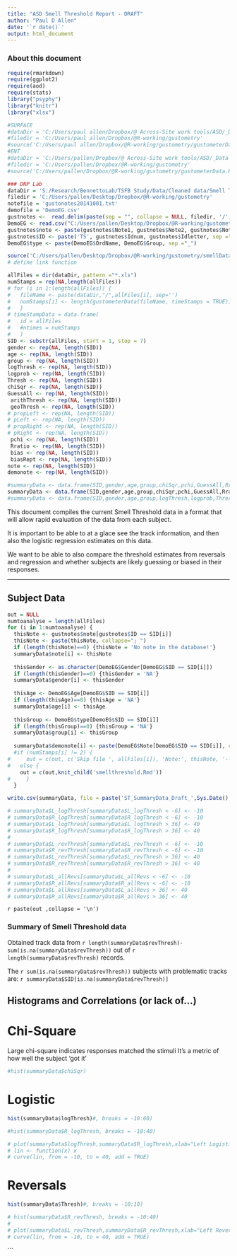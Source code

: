 ```yaml
---
title: "ASD Smell Threshold Report - DRAFT"
author: "Paul D Allen"
date: '`r date()`'
output: html_document
---
```

### About this document
```r
require(rmarkdown)
require(ggplot2)
require(aod)
require(stats)
library("psyphy")
library("knitr")
library("xlsx")

#SURFACE 
#dataDir = 'C:/Users/paul allen/Dropbox/@ Across-Site work tools/ASD/_Data Analysis Taste-Smell/Taste Smell Data/Completed EG Files (notepad)'
#filedir = 'C:/Users/paul allen/Dropbox/@R-working/gustometry'
#source('C:/Users/paul allen/Dropbox/@R-working/gustometry/gustometerData.R')
#ENT
#dataDir = 'C:/Users/pallen/Dropbox/@ Across-Site work tools/ASD/_Data Analysis Taste-Smell/Taste Smell Data/Completed EG Files (notepad)'
#filedir = 'C:/Users/pallen/Dropbox/@R-working/gustometry'
#source('C:/Users/pallen/Dropbox/@R-working/gustometry/gustometerData.R')

### DNP Lab
dataDir = 'S:/Research/BennettoLab/TSFB Study/Data/Cleaned data/Smell Thresholds'
filedir = 'C:/Users/pallen/Desktop/Dropbox/@R-working/gustometry'
notefile = 'gustonotes20141001.txt'
demofile = 'DemoEG.csv'
gustnotes <-  read.delim(paste(sep = "", collapse = NULL, filedir, '/', notefile), stringsAsFactors=FALSE)
DemoEG <- read.csv("C:/Users/pallen/Desktop/Dropbox/@R-working/gustometry/DemoEG.csv")
gustnotes$note <- paste(gustnotes$Note1, gustnotes$Note2, gustnotes$Note3)
gustnotes$ID <- paste('TS', gustnotes$Idnum, gustnotes$Idletter, sep ="")
DemoEG$type <- paste(DemoEG$OrdName, DemoEG$Group, sep ="_")

source('C:/Users/pallen/Desktop/Dropbox/@R-working/gustometry/smellData.R')
# define link function 

allFiles = dir(dataDir, pattern ="*.xls")
numStamps = rep(NA,length(allFiles))
# for (i in 1:length(allFiles)) {
#   fileName <- paste(dataDir,"/",allFiles[i], sep='')
#   numStamps[i] <- length(gustometerData(fileName, timeStamps = TRUE))
#   }
# timeStampData = data.frame(
#   id = allFiles
#   #ntimes = numStamps
#   )
SID <- substr(allFiles, start = 1, stop = 7)
gender <- rep(NA, length(SID))
age <- rep(NA, length(SID))
group <- rep(NA, length(SID))
logThresh <- rep(NA, length(SID))
logprob <- rep(NA, length(SID))
Thresh <- rep(NA, length(SID))
chiSqr <- rep(NA, length(SID))
GuessAll <- rep(NA, length(SID))
 arithThresh <- rep(NA, length(SID))
 geoThresh <- rep(NA, length(SID))
# propLeft <- rep(NA, length(SID))
# pLeft <- rep(NA, length(SID))
# propRight <- rep(NA, length(SID))
# pRight <- rep(NA, length(SID))
 pchi <- rep(NA, length(SID))
 Rratio <- rep(NA, length(SID))
 bias <- rep(NA, length(SID))
 biasRept <- rep(NA, length(SID))
note <- rep(NA, length(SID))
demonote <- rep(NA, length(SID))

#summaryData <- data.frame(SID,gender,age,group,chiSqr,pchi,GuessAll,Rratio,bias,biasRept,R_logThresh,R_logprob,R_allRevs,R_revThresh,propRight,pRight,guessRight,L_logThresh,L_logprob,L_revThresh,L_allRevs,propLeft,pLeft,guessLeft, note, demonote)
summaryData <- data.frame(SID,gender,age,group,chiSqr,pchi,GuessAll,Rratio,bias,biasRept,logThresh,logprob,Thresh,arithThresh, geoThresh, note, demonote)
#summaryData <- data.frame(SID,gender,age,group,logThresh,logprob,Thresh, note, demonote)

```


This document compiles the current Smell Threshold data in a format that will allow rapid evaluation of the data from each subject.

It is important to be able to at a glace see the track information, and then also the logistic regression estimates on this data.

We want to be able to also compare the threshold estimates from reversals and regression and whether subjects are likely guessing or biased in their responses.

---

\pagebreak


## Subject Data

```r
out = NULL
numtoanalyse = length(allFiles)
for (i in 1:numtoanalyse) {
  thisNote <- gustnotes$note[gustnotes$ID == SID[i]]
  thisNote <- paste(thisNote, collapse="; ")
  if (length(thisNote)==0) {thisNote = 'No note in the database!'}
  summaryData$note[i] <- thisNote
  
  thisGender <- as.character(DemoEG$Gender[DemoEG$SID == SID[i]])
  if (length(thisGender)==0) {thisGender = 'NA'}  
  summaryData$gender[i] <- thisGender
  
  thisAge <- DemoEG$Age[DemoEG$SID == SID[i]]
  if (length(thisAge)==0) {thisAge = 'NA'} 
  summaryData$age[i] <- thisAge
  
  thisGroup <- DemoEG$type[DemoEG$SID == SID[i]]
  if (length(thisGroup)==0) {thisGroup = 'NA'} 
  summaryData$group[i] <- thisGroup
  
  summaryData$demonote[i] <- paste(DemoEG$Note[DemoEG$SID == SID[i]], collapse="; ")
  #if (numStamps[i] != 2) {
#     out = c(out, c('Skip file ', allFiles[i]), 'Note:', thisNote, '---')}
#   else {
    out = c(out,knit_child('smellthreshold.Rmd'))
#     }
  }

write.csv(summaryData, file = paste('ST_SummaryData_Draft_',Sys.Date(),".csv", sep = ''))

# summaryData$L_logThresh[summaryData$L_logThresh < -6] <- -10
# summaryData$R_logThresh[summaryData$R_logThresh < -6] <- -10
# summaryData$L_logThresh[summaryData$L_logThresh > 36] <- 40
# summaryData$R_logThresh[summaryData$R_logThresh > 36] <- 40
# 
# summaryData$L_revThresh[summaryData$L_revThresh < -6] <- -10
# summaryData$R_revThresh[summaryData$R_revThresh < -6] <- -10
# summaryData$L_revThresh[summaryData$L_revThresh > 36] <- 40
# summaryData$R_revThresh[summaryData$R_revThresh > 36] <- 40
# 
# summaryData$L_allRevs[summaryData$L_allRevs < -6] <- -10
# summaryData$R_allRevs[summaryData$R_allRevs < -6] <- -10
# summaryData$L_allRevs[summaryData$L_allRevs > 36] <- 40
# summaryData$R_allRevs[summaryData$R_allRevs > 36] <- 40


```
`r paste(out ,collapse = '\n')`




### Summary of Smell Threshold data

Obtained track data from `r length(summaryData$revThresh)-sum(is.na(summaryData$revThresh))` out of `r length(summaryData$revThresh)` records.

The `r sum(is.na(summaryData$revThresh))` subjects with problematic tracks are:
`r summaryData$SID[is.na(summaryData$revThresh)]`

\pagebreak


## Histograms and Correlations (or lack of...)
# Chi-Square
Large chi-square indicates responses matched the stimuli
It's a metric of how well the subject 'got it'

``` r

#hist(summaryData$chiSqr)

```
\pagebreak

# Logistic

``` r

hist(summaryData$logThresh)#, breaks = -10:60)

#hist(summaryData$R_logThresh, breaks = -10:40)

# plot(summaryData$logThresh,summaryData$R_logThresh,xlab="Left Logistic Fit Threshold (dB)",ylab="Right Logistic Fit Threshold (dB)", main = 'Comparision of Left and Right - Logistic Fit') 
# lin <- function(x) x
# curve(lin, from = -10, to = 40, add = TRUE)
```

\pagebreak


# Reversals
```r

hist(summaryData$Thresh)#, breaks = -10:10)

# hist(summaryData$R_revThresh, breaks = -10:40)
# 
# plot(summaryData$L_revThresh,summaryData$R_revThresh,xlab="Left Reversal Threshold (dB)",ylab="Right Reversal Threshold Threshold (dB)", main = 'Comparision of Left and Right - Reversal Threshold') 
# curve(lin, from = -10, to = 40, add = TRUE)
```


\pagebreak


```

